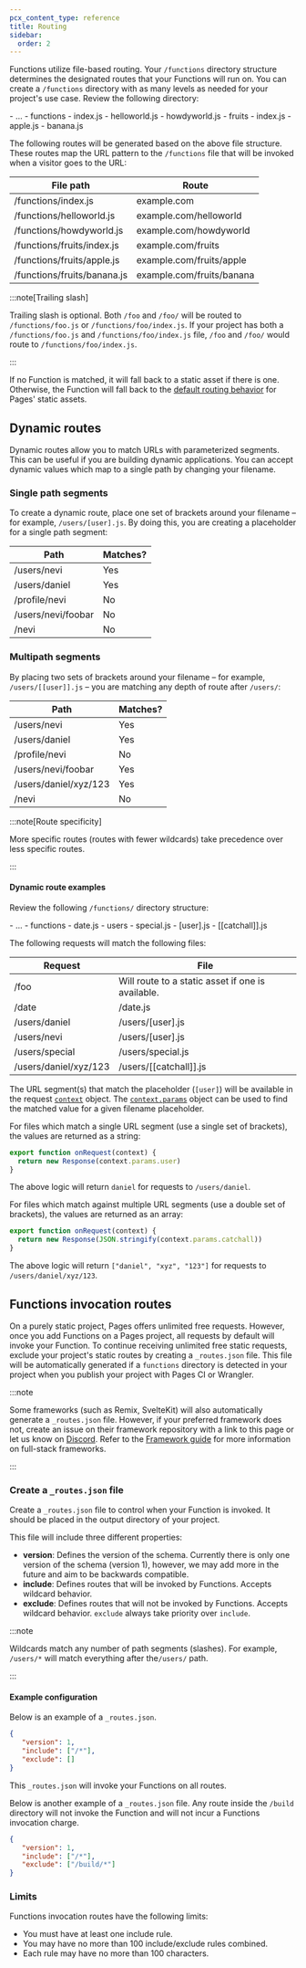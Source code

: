 ```yaml
---
pcx_content_type: reference
title: Routing
sidebar:
  order: 2
---
```



Functions utilize file-based routing. Your `/functions` directory structure determines the designated routes that your Functions will run on. You can create a `/functions` directory with as many levels as needed for your project's use case. Review the following directory:

<FileTree>
- …
- functions
	- index.js
	- helloworld.js
  - howdyworld.js
  - fruits
		- index.js
		- apple.js
		- banana.js
</FileTree>

The following routes will be generated based on the above file structure. These routes map the URL pattern to the `/functions` file that will be invoked when a visitor goes to the URL:

| File path                   | Route                     |
| --------------------------- | ------------------------- |
| /functions/index.js         | example.com               |
| /functions/helloworld.js    | example.com/helloworld    |
| /functions/howdyworld.js    | example.com/howdyworld    |
| /functions/fruits/index.js  | example.com/fruits        |
| /functions/fruits/apple.js  | example.com/fruits/apple  |
| /functions/fruits/banana.js | example.com/fruits/banana |

:::note[Trailing slash]

Trailing slash is optional. Both `/foo` and `/foo/` will be routed to `/functions/foo.js` or `/functions/foo/index.js`. If your project has both a `/functions/foo.js` and `/functions/foo/index.js` file, `/foo` and `/foo/` would route to `/functions/foo/index.js`.

:::

If no Function is matched, it will fall back to a static asset if there is one. Otherwise, the Function will fall back to the [default routing behavior](/pages/configuration/serving-pages/) for Pages' static assets.

## Dynamic routes

Dynamic routes allow you to match URLs with parameterized segments. This can be useful if you are building dynamic applications. You can accept dynamic values which map to a single path by changing your filename.

### Single path segments

To create a dynamic route, place one set of brackets around your filename – for example, `/users/[user].js`. By doing this, you are creating a placeholder for a single path segment:

| Path               | Matches? |
| ------------------ | -------- |
| /users/nevi        | Yes      |
| /users/daniel      | Yes      |
| /profile/nevi      | No       |
| /users/nevi/foobar | No       |
| /nevi              | No       |

### Multipath segments

By placing two sets of brackets around your filename – for example, `/users/[[user]].js` – you are matching any depth of route after `/users/`:

| Path                  | Matches? |
| --------------------- | -------- |
| /users/nevi           | Yes      |
| /users/daniel         | Yes      |
| /profile/nevi         | No       |
| /users/nevi/foobar    | Yes      |
| /users/daniel/xyz/123 | Yes      |
| /nevi                 | No       |

:::note[Route specificity]

More specific routes (routes with fewer wildcards) take precedence over less specific routes.

:::

#### Dynamic route examples

Review the following `/functions/` directory structure:

<FileTree>
- ...
- functions
	- date.js
	- users
		- special.js
		- [user].js
		- [[catchall]].js
</FileTree>

The following requests will match the following files:

| Request               | File                                              |
| --------------------- | ------------------------------------------------- |
| /foo                  | Will route to a static asset if one is available. |
| /date                 | /date.js                                          |
| /users/daniel         | /users/\[user].js                                 |
| /users/nevi           | /users/\[user].js                                 |
| /users/special        | /users/special.js                                 |
| /users/daniel/xyz/123 | /users/\[\[catchall]].js                          |

The URL segment(s) that match the placeholder (`[user]`) will be available in the request [`context`](/pages/functions/api-reference/#eventcontext) object. The [`context.params`](/pages/functions/api-reference/#params) object can be used to find the matched value for a given filename placeholder.

For files which match a single URL segment (use a single set of brackets), the values are returned as a string:

```js
export function onRequest(context) {
  return new Response(context.params.user)
}
```

The above logic will return `daniel` for requests to `/users/daniel`.

For files which match against multiple URL segments (use a double set of brackets), the values are returned as an array:

```js
export function onRequest(context) {
  return new Response(JSON.stringify(context.params.catchall))
}
```

The above logic will return `["daniel", "xyz", "123"]` for requests to `/users/daniel/xyz/123`.

## Functions invocation routes

On a purely static project, Pages offers unlimited free requests. However, once you add Functions on a Pages project, all requests by default will invoke your Function. To continue receiving unlimited free static requests, exclude your project's static routes by creating a `_routes.json` file. This file will be automatically generated if a `functions` directory is detected in your project when you publish your project with Pages CI or Wrangler.

:::note

Some frameworks (such as Remix, SvelteKit) will also automatically generate a `_routes.json` file. However, if your preferred framework does not, create an issue on their framework repository with a link to this page or let us know on [Discord](https://discord.cloudflare.com). Refer to the [Framework guide](/pages/framework-guides/) for more information on full-stack frameworks.

:::

### Create a `_routes.json` file

Create a `_routes.json` file to control when your Function is invoked. It should be placed in the output directory of your project.

This file will include three different properties:

* **version**: Defines the version of the schema. Currently there is only one version of the schema (version 1), however, we may add more in the future and aim to be backwards compatible.
* **include**: Defines routes that will be invoked by Functions. Accepts wildcard behavior.
* **exclude**: Defines routes that will not be invoked by Functions. Accepts wildcard behavior. `exclude` always take priority over `include`.

:::note

Wildcards match any number of path segments (slashes). For example, `/users/*` will match everything after the`/users/` path.

:::

#### Example configuration

Below is an example of a `_routes.json`.

```json
{
   "version": 1,
   "include": ["/*"],
   "exclude": []
}
```

This `_routes.json` will invoke your Functions on all routes.

Below is another example of a `_routes.json` file. Any route inside the `/build` directory will not invoke the Function and will not incur a Functions invocation charge.

```json
{
   "version": 1,
   "include": ["/*"],
   "exclude": ["/build/*"]
}
```

### Limits

Functions invocation routes have the following limits:

* You must have at least one include rule.
* You may have no more than 100 include/exclude rules combined.
* Each rule may have no more than 100 characters.
